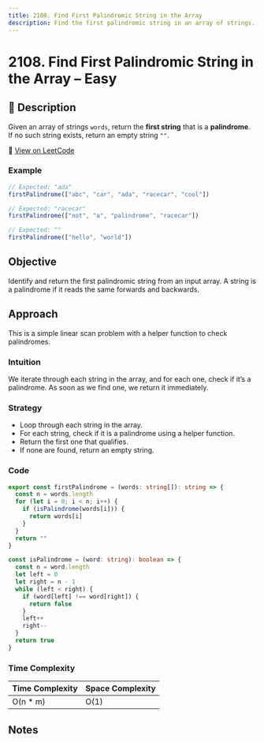 ```yaml
---
title: 2108. Find First Palindromic String in the Array
description: Find the first palindromic string in an array of strings.
---
```


# 2108. Find First Palindromic String in the Array – Easy

## 🧾 Description

Given an array of strings `words`, return the **first string** that is a **palindrome**. If no such string exists, return an empty string `""`.

🔗 [View on LeetCode](https://leetcode.com/problems/find-first-palindromic-string-in-the-array/)

### Example

```ts
// Expected: "ada"
firstPalindrome(["abc", "car", "ada", "racecar", "cool"])

// Expected: "racecar"
firstPalindrome(["not", "a", "palindrome", "racecar"])

// Expected: ""
firstPalindrome(["hello", "world"])
```

## Objective

Identify and return the first palindromic string from an input array. A string is a palindrome if it reads the same forwards and backwards.

## Approach

This is a simple linear scan problem with a helper function to check palindromes.

### Intuition

We iterate through each string in the array, and for each one, check if it’s a palindrome. As soon as we find one, we return it immediately.

### Strategy

- Loop through each string in the array.
- For each string, check if it is a palindrome using a helper function.
- Return the first one that qualifies.
- If none are found, return an empty string.

### Code

```ts title="2108. Find First Palindromic String in the Array"
export const firstPalindrome = (words: string[]): string => {
  const n = words.length
  for (let i = 0; i < n; i++) {
    if (isPalindrome(words[i])) {
      return words[i]
    }
  }
  return ""
}

const isPalindrome = (word: string): boolean => {
  const n = word.length
  let left = 0
  let right = n - 1
  while (left < right) {
    if (word[left] !== word[right]) {
      return false
    }
    left++
    right--
  }
  return true
}
```

### Time Complexity

| Time Complexity | Space Complexity |
| --------------- | ---------------- |
| O(n \* m)       | O(1)             |

## Notes